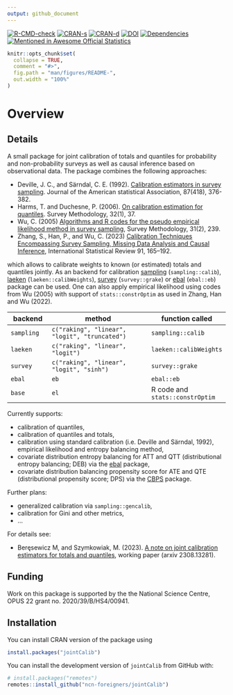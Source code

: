 ```yaml
---
output: github_document
---
```


<!-- README.md is generated from README.Rmd. Please edit that file -->

<!-- badges: start -->

[![R-CMD-check](https://github.com/ncn-foreigners/jointCalib/actions/workflows/R-CMD-check.yaml/badge.svg)](https://github.com/ncn-foreigners/jointCalib/actions/workflows/R-CMD-check.yaml)
[![CRAN-s](https://www.r-pkg.org/badges/version/jointCalib)](https://CRAN.R-project.org/package=jointCalib)
[![CRAN-d](http://cranlogs.r-pkg.org/badges/grand-total/jointCalib?color=blue)](https://cran.r-project.org/package=jointCalib )
[![DOI](https://zenodo.org/badge/DOI/10.5281/zenodo.8355993.svg)](https://doi.org/10.5281/zenodo.8355993)
[![Dependencies](https://tinyverse.netlify.com/badge/jointCalib)](https://cran.r-project.org/package=jointCalib)
[![Mentioned in Awesome Official Statistics ](https://awesome.re/mentioned-badge.svg)](http://www.awesomeofficialstatistics.org)

<!-- badges: end -->

```r
knitr::opts_chunk$set(
  collapse = TRUE,
  comment = "#>",
  fig.path = "man/figures/README-",
  out.width = "100%"
)
```

# Overview

## Details

A small package for joint calibration of totals and quantiles for probability and non-probability surveys as well as causal inference based on observational data. The package combines the following approaches:

-   Deville, J. C., and Särndal, C. E. (1992). [Calibration estimators
    in survey
    sampling](https://www.tandfonline.com/doi/abs/10.1080/01621459.1992.10475217).
    Journal of the American statistical Association, 87(418), 376-382.
-   Harms, T. and Duchesne, P. (2006). [On calibration estimation for
    quantiles](https://www150.statcan.gc.ca/n1/pub/12-001-x/2006001/article/9255-eng.pdf).
    Survey Methodology, 32(1), 37.
-   Wu, C. (2005) [Algorithms and R codes for the pseudo empirical
    likelihood method in survey
    sampling](https://www150.statcan.gc.ca/n1/pub/12-001-x/2005002/article/9051-eng.pdf),
    Survey Methodology, 31(2), 239.
-   Zhang, S., Han, P., and Wu, C. (2023) [Calibration Techniques
    Encompassing Survey Sampling, Missing Data Analysis and Causal
    Inference](https://onlinelibrary.wiley.com/doi/10.1111/insr.12518),
    International Statistical Review 91, 165--192.


which allows to calibrate weights to known (or estimated) totals and
quantiles jointly. As an backend for calibration
[sampling](https://CRAN.R-project.org/package=sampling)
(`sampling::calib`), [laeken](https://CRAN.R-project.org/package=laeken)
(`laeken::calibWeights`),
[survey](https://CRAN.R-project.org/package=survey) (`survey::grake`) or
[ebal](https://CRAN.R-project.org/package=ebal) (`ebal::eb`) package can
be used. One can also apply empirical likelihood using codes from Wu
(2005) with support of `stats::constrOptim` as used in Zhang, Han and Wu
(2022).

| backend    | method                                        | function called        |
|---------------|-------------------------------------------|---------------|
| `sampling` | `c("raking", "linear", "logit", "truncated")` | `sampling::calib`      |
| `laeken`   | `c("raking", "linear", "logit")`              | `laeken::calibWeights` |
| `survey`   | `c("raking", "linear", "logit", "sinh")`      | `survey::grake` |
| `ebal`     | `eb`                                          | `ebal::eb`             |
| `base`     | `el`                                         | R code and `stats::constrOptim` |

Currently supports:

-   calibration of quantiles,
-   calibration of quantiles and totals,
-   calibration using standard calibration (i.e. Deville and Särndal, 1992), empirical likelihood and
    entropy balancing method,
-   covariate distribution entropy balancing for ATT and QTT (distributional entropy balancing; DEB) via the [ebal](https://CRAN.R-project.org/package=ebal) package,
-   covariate distribution balancing propensity score for ATE and QTE (distributional propensity score; DPS) via the [CBPS](https://CRAN.R-project.org/package=CBPS) package.

Further plans:

-   generalized calibration via `sampling::gencalib`,
-   calibration for Gini and other metrics,
-   ...

For details see:

-   Beręsewicz M, and Szymkowiak, M. (2023). [A note on joint calibration estimators for 
    totals and quantiles](https://arxiv.org/abs/2308.13281), working paper (arxiv 2308.13281).
    
## Funding

Work on this package is supported by the the National Science Centre,
OPUS 22 grant no. 2020/39/B/HS4/00941.

## Installation

You can install CRAN version of the package using

```r
install.packages("jointCalib")
```

You can install the development version of `jointCalib` from GitHub
with:

```r
# install.packages("remotes")
remotes::install_github("ncn-foreigners/jointCalib")
```
